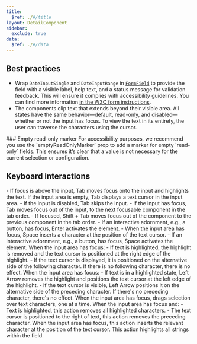 ```yaml
---
title:
  $ref: ./#/title
layout: DetailComponent
sidebar:
  exclude: true
data:
  $ref: ./#/data
---
```


## Best practices

- Wrap `DateInputSingle` and `DateInputRange` in [`FormField`](/salt/components/form-field) to provide the field with a visible label, help text, and a status message for validation feedback. This will ensure it complies with accessibility guidelines. You can find more information [in the W3C form instructions](https://www.w3.org/WAI/tutorials/forms/instructions/).
- The components clip text that extends beyond their visible area. All states have the same behavior—default, read-only, and disabled—whether or not the input has focus. To view the text in its entirety, the user can traverse the characters using the cursor.

<LivePreviewControls>
<LivePreview componentName="date-input" exampleName="EmptyReadOnlyMarker">
### Empty read-only marker
For accessibility purposes, we recommend you use the `emptyReadOnlyMarker` prop to add a marker for empty `read-only` fields. This ensures it’s clear that a value is not necessary for the current selection or configuration.
</LivePreview>
</LivePreviewControls>

## Keyboard interactions

<KeyboardControls>
  <KeyboardControl keyOrCombos="Tab">
    - If focus is above the input, Tab moves focus onto the input and highlights the text. If the input area is empty, Tab displays a text cursor in the input area.
    - If the input is disabled, Tab skips the input.
    - If the input has focus, Tab moves focus out of the input, to the next focusable component in the tab order.
  </KeyboardControl>
  <KeyboardControl keyOrCombos="Shift + Tab">
    - If focused, Shift + Tab moves focus out of the component to the previous component in the tab order.
  </KeyboardControl>
  <KeyboardControl keyOrCombos="Enter">
    - If an interactive adornment, e.g., a button, has focus, Enter activates the element.
  </KeyboardControl>
  <KeyboardControl keyOrCombos="Space">
    - When the input area has focus, Space inserts a character at the position of the text cursor.
    - If an interactive adornment, e.g., a button, has focus, Space activates the element.
  </KeyboardControl>
  <KeyboardControl keyOrCombos="Right Arrow">
    When the input area has focus:
    - If text is highlighted, the highlight is removed and the text cursor is positioned at the right edge of the highlight.
    - If the text cursor is displayed, it is positioned on the alternative side of the following character. If there is no following character, there is no effect.
  </KeyboardControl>
  <KeyboardControl keyOrCombos="Left Arrow">
    When the input area has focus:
    - If text is in a highlighted state, Left Arrow removes the highlight and positions the text cursor at the left edge of the highlight.
    - If the text cursor is visible, Left Arrow positions it on the alternative side of the preceding character. If there's no preceding character, there's no effect.
  </KeyboardControl>
  <KeyboardControl keyOrCombos="Shift + Left Arrow / Shift + Right Arrow">
    When the input area has focus, drags selection over text characters, one at a time.
  </KeyboardControl>
  <KeyboardControl keyOrCombos="Backspace">
    When the input area has focus and:
    - Text is highlighted, this action removes all highlighted characters.
    - The text cursor is positioned to the right of text, this action removes the preceding character.
  </KeyboardControl>
  <KeyboardControl keyOrCombos="Alphanumeric/Special keys">
    When the input area has focus, this action inserts the relevant character at the position of the text cursor.
  </KeyboardControl>
  <KeyboardControl keyOrCombos="Control + A / Command + A">
    This action highlights all strings within the field.
  </KeyboardControl>
</KeyboardControls>
